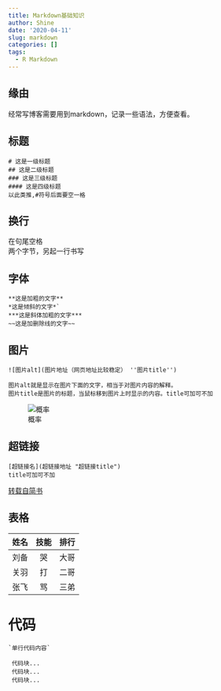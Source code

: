 ```yaml
---
title: Markdown基础知识
author: Shine
date: '2020-04-11'
slug: markdown
categories: []
tags:
  - R Markdown
---
```

## 缘由
经常写博客需要用到markdown，记录一些语法，方便查看。

## 标题
```
# 这是一级标题
## 这是二级标题
### 这是三级标题
#### 这是四级标题
以此类推,#符号后面要空一格
```
## 换行
在句尾空格  
两个字节，另起一行书写

## 字体
```
**这是加粗的文字**
*这是倾斜的文字*`
***这是斜体加粗的文字***
~~这是加删除线的文字~~
```

## 图片
```
![图片alt](图片地址（网页地址比较稳定） ''图片title'')

图片alt就是显示在图片下面的文字，相当于对图片内容的解释。
图片title是图片的标题，当鼠标移到图片上时显示的内容。title可加可不加
```
![概率](https://pic2.zhimg.com/v2-9f323435fe96ed054b4f34b6f85012ac_1200x500.jpg)

## 超链接
```
[超链接名](超链接地址 "超链接title")
title可加可不加
```
[转载自简书](https://www.jianshu.com/p/191d1e21f7ed)

## 表格

姓名|技能|排行
--|:--:|--:
刘备|哭|大哥
关羽|打|二哥
张飞|骂|三弟

# 代码
    `单行代码内容`
    
 ```
  代码块...
  代码块...
  代码块...
```

